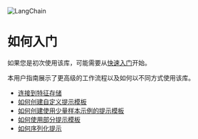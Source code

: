 

<Head>
  <script>
    {
      `(function() {
         var _hmt = _hmt || [];
(function() {
  var hm = document.createElement("script");
  hm.src = "https://hm.baidu.com/hm.js?e60fb290e204e04c5cb6f79b0ac1e697";
  var s = document.getElementsByTagName("script")[0]; 
  s.parentNode.insertBefore(hm, s);
})();
       })();`
    }
  </script>
</Head>

![LangChain](https://pica.zhimg.com/50/v2-56e8bbb52aa271012541c1fe1ceb11a2_r.gif)





如何入门
=======


如果您是初次使用该库，可能需要从[快速入门](./getting_started.html)开始。

本用户指南展示了更高级的工作流程以及如何以不同方式使用该库。

* [连接到特征存储](examples/connecting_to_a_feature_store.html)
* [如何创建自定义提示模板](examples/custom_prompt_template.html)
* [如何创建使用少量样本示例的提示模板](examples/few_shot_examples.html)
* [如何使用部分提示模板](examples/partial.html)
* [如何序列化提示](examples/prompt_serialization.html)

